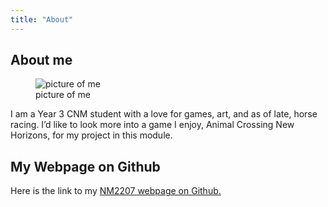 ```yaml
---
title: "About"
---
```


## About me

![picture of me](/Users/dishscitadel/Desktop/school archive/NM2207/bbtpls.github.io/images/circle id audra chua2.png "A picture of me")

I am a Year 3 CNM student with a love for games, art, and as of late, horse racing. I'd like to look more into a game I enjoy, Animal Crossing New Horizons, for my project in this module.

## My Webpage on Github

Here is the link to my [NM2207 webpage on Github.](https://github.com/bbtpls/NM2207-Audra)
